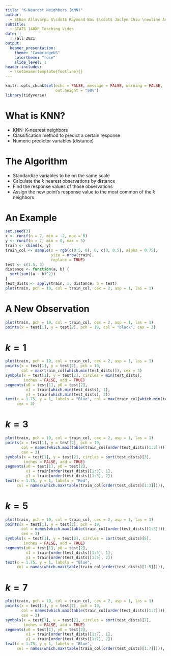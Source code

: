 ```yaml
---
title: "K-Nearest Neighbors (KNN)"
author: 
  - Ethan Allavarpu $\cdot$ Raymond Bai $\cdot$ Jaclyn Chiu \newline Ariel Chow $\cdot$ Carlie Lin $\cdot$ Dara Tan \newline \textbf{Explore the GLOBE}
subtitle:
  - STATS 140XP Teaching Video
date: |
  | Fall 2021
output:
  beamer_presentation:
    theme: "CambridgeUS"
    colortheme: "rose"
    slide_level: 1
header-includes:
  - \setbeamertemplate{footline}{}
---
```


```r
knitr::opts_chunk$set(echo = FALSE, message = FALSE, warning = FALSE,
                      out.height = "90%")
library(tidyverse)
```

# What is KNN?

  - KNN: K-nearest neighbors
  - Classification method to predict a certain response
  - Numeric predictor variables (distance)
  
# The Algorithm

  - Standardize variables to be on the same scale
  - Calculate the $k$ nearest observations by distance
  - Find the response values of those observations
  - Assign the new point's response value to the most common of the $k$ neighbors
  
# An Example

```r
set.seed(3)
x <- runif(n = 7, min = -2, max = 6)
y <- runif(n = 7, min = 0, max = 5)
train <- cbind(x, y)
train_col <- sample(x = rgb(c(0.5, 0), 0, c(0, 0.5), alpha = 0.75),
                    size = nrow(train),
                    replace = TRUE)
test <- c(1.5, 3)
distance <- function(a, b) {
  sqrt(sum((a - b)^2))
}
test_dists <- apply(train, 1, distance, b = test)
plot(train, pch = 19, col = train_col, cex = 2, asp = 1, las = 1)
```

# A New Observation

```r
plot(train, pch = 19, col = train_col, cex = 2, asp = 1, las = 1)
points(x = test[1], y = test[2], pch = 19, col = "black", cex = 3)
```

# $k = 1$

```r
plot(train, pch = 19, col = train_col, cex = 2, asp = 1, las = 1)
points(x = test[1], y = test[2], pch = 19,
       col = max(train_col[which.min(test_dists)]), cex = 3)
symbols(x = test[1], y = test[2], circles = min(test_dists),
        inches = FALSE, add = TRUE)
segments(x0 = test[1], y0 = test[2],
         x1 = train[which.min(test_dists), 1],
         y1 = train[which.min(test_dists), 2])
text(x = 1.75, y = 1, labels = "Blue", col = max(train_col[which.min(test_dists)]),
     cex = 3)
```

# $k = 3$

```r
plot(train, pch = 19, col = train_col, cex = 2, asp = 1, las = 1)
points(x = test[1], y = test[2], pch = 19,
       col = names(which.max(table(train_col[order(test_dists)[1:3]]))),
       cex = 3)
symbols(x = test[1], y = test[2], circles = sort(test_dists)[3],
        inches = FALSE, add = TRUE)
segments(x0 = test[1], y0 = test[2],
         x1 = train[order(test_dists)[1:3], 1],
         y1 = train[order(test_dists)[1:3], 2])
text(x = 1.75, y = 1, labels = "Red",
     col = names(which.max(table(train_col[order(test_dists)[1:3]]))), cex = 3)
```

# $k = 5$

```r
plot(train, pch = 19, col = train_col, cex = 2, asp = 1, las = 1)
points(x = test[1], y = test[2], pch = 19,
       col = names(which.max(table(train_col[order(test_dists)[1:5]]))),
       cex = 3)
symbols(x = test[1], y = test[2], circles = sort(test_dists)[5],
        inches = FALSE, add = TRUE)
segments(x0 = test[1], y0 = test[2],
         x1 = train[order(test_dists)[1:5], 1],
         y1 = train[order(test_dists)[1:5], 2])
text(x = 1.75, y = 1, labels = "Blue",
     col = names(which.max(table(train_col[order(test_dists)[1:5]]))), cex = 3)
```

# $k = 7$

```r
plot(train, pch = 19, col = train_col, cex = 2, asp = 1, las = 1)
points(x = test[1], y = test[2], pch = 19,
       col = names(which.max(table(train_col[order(test_dists)[1:7]]))),
       cex = 3)
symbols(x = test[1], y = test[2], circles = sort(test_dists)[7],
        inches = FALSE, add = TRUE)
segments(x0 = test[1], y0 = test[2],
         x1 = train[order(test_dists)[1:7], 1],
         y1 = train[order(test_dists)[1:7], 2])
text(x = 1.75, y = 1, labels = "Blue",
     col = names(which.max(table(train_col[order(test_dists)[1:7]]))), cex = 3)
```




